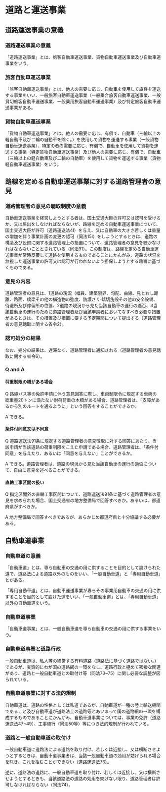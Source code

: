 # 道路と運送事業

## 道路運送事業の意義

### 道路運送事業の意義

「道路運送事業」とは、旅客自動車運送事業、貨物自動車運送事業及び自動車道事業をいう。

### 旅客自動車運送事業

「旅客自動車運送事業」とは、他人の需要に応じ、自動車を使用して旅客を運送する事業をいい、一般旅客自動車運送事業（一般乗合旅客自動車運送事業、一般貸切旅客自動車運送事業、一般乗用旅客自動車運送事業）及び特定旅客自動車運送事業がある。

### 貨物自動車運送事業

「貨物自動車運送事業」とは、他人の需要に応じ、有償で、自動車（三輪以上の軽自動車及び二輪の自動車を除く。）を使用して貨物を運送する事業（一般貨物自動車運送事業）、特定の者の需要に応じ、有償で、自動車を使用して貨物を運送する事業（特定貨物自動車運送事業）及び他人の需要に応じ、有償で、自動車（三輪以上の軽自動車及び二輪の自動車）を使用して貨物を運送する事業（貨物軽自動車運送事業）をいう。

## 路線を定める自動車運送事業に対する道路管理者の意見

### 道路管理者の意見の聴取制度の意義

自動車運送事業を経営しようとする者は、国土交通大臣の許可又は認可を受けるか、又は届出をしなければならないが、路線を定める自動車運送事業について、国土交通大臣が許可（道路運送法4Ⅰ）を与え、又は自動車の大きさ若しくは重量の増加を伴う事業計画の変更の認可（同法15Ⅰ）をしようとするときは、道路の構造及び設備に関する道路管理上の措置について、道路管理者の意見を聴かなければならないこととされている（同法91）。この制度は、路線を定める自動車運送事業が常時反覆して道路を使用するものであることにかんがみ、道路の状況を無視した運送事業の許可又は認可が行われないよう担保しようとする趣旨に基づくものである。

### 意見の内容

道路管理者の意見は、1道路の現況（幅員、建築限界、勾配、曲線、見とおし距離、路面、橋梁その他の構造物の強度、防護さく·踏切施設その他の安全設備、待避所及び停留所の位置、2道路の現況から見た当該自動車の運行の適否、3当該自動車の運行のために道路管理者及び当該申請者においてなすべき必要な措置があるときは、その措置及び措置に要する予定期間について提出する（道路管理者の意見聴取に関する省令2）。

### 認可処分の結果

なお、処分の結果は、遅滞なく、道路管理者に通知される（道路管理者の意見聴取に関する省令6）。

### Q and A

#### 荷重制限の橋がある場合

Q 路線バス等の免許申請に伴う意見回答に際し、車両制限令に規定する車両の総重量20トンに満たない耐荷荷重の木橋がある場合、道路管理者は、「支障があるから別のルートを通るように」という回答をすることができるか。

A できる。

#### 条件付同意又は不同意

Q 道路運送法91条に規定する道路管理者の意見徴取に対する回答にあたり、当該申請が当該道路の荷重制限をこえた申請である場合、道路管理者は、「条件付同意」を与えたり、あるいは「同意を与えない」ことができるか。

A できる。道路管理者は、道路の現況から見た当該自動車の運行の適否について、自由に意見を述べることができる。

#### 直轄工事区間の扱い

Q 指定区間外の直轄工事区間について、道路運送法91条に基づく道路管理者の意見を求められた場合、国土交通省の地方整備局で回答すべきか。あるいは、都道府県がすべきか。

A 地方整備局で回答すべきであるが、あらかじめ都道府県と十分協議する必要がある。

## 自動車道事業

### 自動車道の意義

「自動車道」とは、専ら自動車の交通の用に供することを目的として設けられた道で、道路法による道路以外のものをいい、「一般自動車道」と「専用自動車道」とがある。

「専用自動車道」とは、自動車運送事業が専らその事業用自動車の交通の用に供することを目的として設けた道をいい、「一般自動車道」とは、「専用自動車道」以外の自動車道をいう。

### 自動車道事業

「自動車道事業」とは、一般自動車道を専ら自動車の交通の用に供する事業をいう。

### 自動車道事業と道路行政

一般自動車道は、私人等の経営する有料道路（道路法に基づく道路ではない。）であるが、実質的にわが国の道路網の一環をなし、道路行政と極めて密接な関連があり、道路と一般自動車道との取付け等（同法73~75）に関し必要な調整が図られている。

### 自動車道事業に対する法的規制

自動車道は、道路の性格としては私道であるが、自動車道が一種の陸上輸送機関であること及び自動車道が道路法上の道路等とあいまって国の道路網の一環を構成するものであることにかんがみ、自動車道事業については、事業の免許（道路運送法47~49）、工事施行（同法50等）等につき法的規制が行われている。

### 道路と一般自動車道の取付け

一般自動車道に道路法による道路を取り付け、若しくは近接し、又は横断させようとするときは、自動車道事業者は、当該一般自動車道の効用が妨げられる場合を除き、これを拒むことができない（道路運送法73）。

逆に、道路法の道路に、一般自動車道を取り付け、若しくは近接し、又は横断させようとするときも、当該道路法の道路の効用を妨げない限り、道路管理者は許可しなければならない（同法74）。